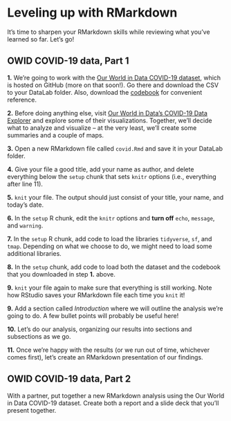 # Leveling up with RMarkdown

It's time to sharpen your RMarkdown skills while reviewing what you've learned so far. Let's go!

## OWID COVID-19 data, Part 1 {.unnumbered}

**1.** We're going to work with the [Our World in Data COVID-19 dataset](https://github.com/owid/covid-19-data/tree/master/public/data), which is hosted on GitHub (more on that soon!). Go there and download the CSV to your DataLab folder. Also, download the [codebook](https://github.com/owid/covid-19-data/tree/master/public/data/owid-covid-codebook.csv) for convenient reference.

**2.** Before doing anything else, visit [Our World in Data's COVID-19 Data Explorer](https://ourworldindata.org/explorers/coronavirus-data-explorer) and explore some of their visualizations. Together, we'll decide what to analyze and visualize -- at the very least, we'll create some summaries and a couple of maps. 

**3.** Open a new RMarkdown file called `covid.Rmd` and save it in your DataLab folder. 

**4.** Give your file a good title, add your name as author, and delete everything below the `setup` chunk that sets `knitr` options (i.e., everything after line 11).

**5.** `knit` your file. The output should just consist of your title, your name, and today's date.

**6.** In the `setup` R chunk, edit the `knitr` options and **turn off** `echo`, `message`, and `warning`. 

**7.** In the `setup` R chunk, add code to load the libraries `tidyverse`, `sf`, and `tmap`. Depending on what we choose to do, we might need to load some additional libraries.

**8.** In the `setup` chunk, add code to load both the dataset and the codebook that you downloaded in step **1.** above.

**9.** `knit` your file again to make sure that everything is still working. Note how RStudio saves your RMarkdown file each time you `knit` it!

**9.** Add a section called _Introduction_ where we will outline the analysis we're going to do. A few bullet points will probably be useful here!

**10.** Let's do our analysis, organizing our results into sections and subsections as we go. 

**11.** Once we're happy with the results (or we run out of time, whichever comes first), let's create an RMarkdown presentation of our findings.

## OWID COVID-19 data, Part 2 {.unnumbered}

With a partner, put together a new RMarkdown analysis using the Our World in Data COVID-19 dataset. Create both a report and a slide deck that you'll present together.




